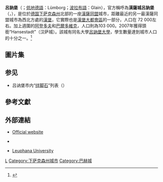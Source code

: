 {{noteTA|G1=德国地名|G2=Landkreis|G3=单位}}
{{Infobox Germany municipality
| district = [[吕讷堡县|吕讷堡县]]
| footnotes = 资料最后更新：{{date|2021-10-29|iso}}
}}
'''呂訥堡'''（{{lang-de|Lüneburg}}；[[低地德語|低地德語]]：Lümborg；[[波拉布語|波拉布語]]：Glain），官方稱呼為'''漢薩城呂訥堡'''（{{lang|de|Hansestadt Lüneburg}}，{{IPA-de|ˈhanzəʃtat ˈlyːnəbʊɐ̯k|pron}}），是位於[[德国|德国]][[下萨克森州|下萨克森州]]北部的一座[[漢薩同盟|漢薩同盟]]城市，距離最近的另一最漢薩同盟城市為西北方{{convert|45|km|mi}}處的[[漢堡|漢堡]]，它實際也是[[漢堡大都會區|漢堡大都會區]]的一部分，人口在 72 000左右。加上週圍的[[阿登多夫|阿登多夫]]和[[巴爾多維克|巴爾多維克]]，人口則為103 000。2007年獲得頭銜“Hansestadt”（汉萨城）。該城有同名大學[[呂訥堡大學|呂訥堡大學]]，學生數量達到城市人口的十分之一。<ref>{{cite web|title=The University: Facts and Figures|url=http://www.leuphana.de/en/about-us/profile/facts.html|publisher=Leuphana Universität Lüneburg|accessdate=2014-04-05|archive-date=2015-09-15|archive-url=https://web.archive.org/web/20150915035234/http://www.leuphana.de/en/about-us/profile/facts.html|dead-url=no}}</ref>

==圖片集==
{{Wide image|Lueneburg vom Kalkberg imgp9570 wp.jpg|1000px|吕讷堡全景}}
{{Gallery
 | title  = 吕讷堡建筑
| File:Lüneburg - Am Markt - Luna-Brunnen 01 ies.jpg|{{link-de|市中心喷泉|Am Markt (Lüneburg)|}}
| File:Rathaus Lüneburg historische Fassade.jpg|{{link-de|吕讷堡市政厅|Rathaus Lüneburg}}
| File:Landgericht Lüneburg.jpg|{{link-de|吕讷堡法院|Landgericht Lüneburg}}
| File:Lüneburg, Alte Ratsapotheke, Schaufassade, 2016-08-18, ama fec.jpg|{{link-de|吕讷堡老药房|Alte Ratsapotheke (Lüneburg)}}
| File:Salzmuseum Lüneburg Eingang.jpg|{{link-de|德国盐博物馆|Deutsches Salzmuseum}}
| File:Lüneburg Kaufhaus und Kran um 1900.jpg|{{link-de|老吊车|Alter Kran (Lüneburg)}}（1900年摄）
| File:Scharnebeck - Schiffshebewerk - Oberwasser 02 ies.jpg|{{link-de|吕讷堡船舶升降机|Schiffshebewerk Lüneburg}}
| File:Lüneburg-beiderratsmühle02.jpg|[[吕讷堡水塔|吕讷堡水塔]]
}}
{{Gallery
 | title  = 吕讷堡自然风光
| File:Kalkberg von sued.JPG|{{link-de|吕讷堡石灰山|Lüneburger Kalkberg}}
| File:Lüneburger Heide 109.jpg|[[吕讷堡石楠草原|吕讷堡石楠草原]]
| File:Schöne Aussicht im Wildpark Lüneburger Heide.jpg|{{link-de|吕讷堡野生动物园|Wildpark Lüneburger Heid}}
}}
{{Gallery
 | title  = 吕讷堡宗教场所
| File:LÜNE 20-2.jpg|{{link-de|吕讷修道院|Kloster Lüne}}
| File:Nicolaikirche Lüneburg Ondra.jpg|{{link-de|圣尼古拉教堂 (吕讷堡)|St. Nicolai (Lüneburg)|圣尼古拉教堂}}
| File:St. Michaelis Kirche in Lüneburg.jpg|{{link-de|圣米歇尔教堂 (吕讷堡)|St. Michaelis (Lüneburg)|圣米歇尔教堂}}
| File:Kirche St Johannis Lueneburg.jpg|[[圣约翰教堂_(吕讷堡)|圣约翰教堂]]
}}

==参见==
*吕讷堡市内“[[绊脚石_(艺术项目)|绊脚石]]”列表（{{link-de|Liste der Stolpersteine in Lüneburg}}）
== 參考文獻==

{{reflist}}

== 外部連結 ==
{{commons category|Lüneburg}}
{{Wikisource1911Enc}}
* [http://www.lueneburg.de/ Official website]{{de icon}}
* {{Wayback|url=http://www.lueneburg.de/ |date=20110220191825 }} {{en icon}}
* [http://www.leuphana.de/ Leuphana University]{{Wayback|url=http://www.leuphana.de/ |date=20201219042016 }} {{de icon}}

{{漢薩同盟}}

{{Authority control}}
{{DEFAULTSORT:Luneburg}}
[[Category:汉萨同盟|L]]
[[Category:下萨克森州城市|Category:下萨克森州城市]]
[[Category:巴赫城|Category:巴赫城]]